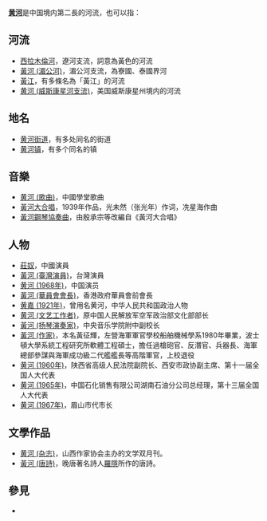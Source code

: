 '''[[黄河|黄河]]'''是中国境内第二長的河流，也可以指：
{{TOCright}}

== 河流 ==
* [[西拉木倫河|西拉木倫河]]，遼河支流，詞意為黃色的河流
* [[黃河_(湄公河)|黃河 (湄公河)]]，湄公河支流，為寮國、泰國界河
* [[黃江|黃江]]，有多條名為「黃江」的河流
* [[黄河_(威斯康星河支流)|黄河 (威斯康星河支流)]]，美国威斯康星州境内的河流

== 地名 ==
* [[黄河街道|黄河街道]]，有多处同名的街道
* [[黄河镇|黄河镇]]，有多个同名的镇
{{PRC admin/disambig|63/26/26/200/000}}

== 音樂 ==
* [[黄河_(歌曲)|黄河 (歌曲)]]，中國學堂歌曲
* [[黃河大合唱|黃河大合唱]]，1939年作品，光未然（张光年）作词，冼星海作曲
* [[黃河鋼琴協奏曲|黃河鋼琴協奏曲]]，由殷承宗等改編自《黃河大合唱》

== 人物 ==
* [[莊奴|莊奴]]，中國演員
* [[黃河_(臺灣演員)|黃河 (臺灣演員)]]，台灣演員
* [[黄河_(1968年)|黄河 (1968年)]]，中国演员
* [[黃河_(華員會會長)|黃河 (華員會會長)]]，香港政府華員會前會長
* [[黄嘉_(1921年)|黄嘉 (1921年)]]，曾用名黄河，中华人民共和国政治人物
* [[黄河_(文艺工作者)|黄河 (文艺工作者)]]，原中国人民解放军空军政治部文化部部长
* [[黃河_(扬琴演奏家)|黃河 (扬琴演奏家)]]，中央音乐学院附中副校长
* [[黃河_(作家)|黃河 (作家)]]，本名黃征輝，左營海軍軍官學校船舶機械學系1980年畢業，波士頓大學系統工程研究所軟體工程碩士，擔任過槍砲官、反潛官、兵器長、海軍總部參謀與海軍成功級二代艦艦長等高階軍官，上校退役
* [[黄河_(1960年)|黄河 (1960年)]]，陕西省高级人民法院副院长、西安市政协副主席、第十一届全国人大代表
* [[黄河_(1965年)|黄河 (1965年)]]，中国石化销售有限公司湖南石油分公司总经理，第十三届全国人大代表
* [[黄河_(1967年)|黄河 (1967年)]]，眉山市代市长

== 文學作品 ==
* [[黄河_(杂志)|黄河 (杂志)]]，山西作家协会主办的文学双月刊。
* [[黃河_(唐詩)|黃河 (唐詩)]]，晚唐著名詩人[[羅隱|羅隱]]所作的唐詩。

== 參見 ==
*{{lookfrom|黃河}}

{{Disambiguation|Cat=二字消歧義}}